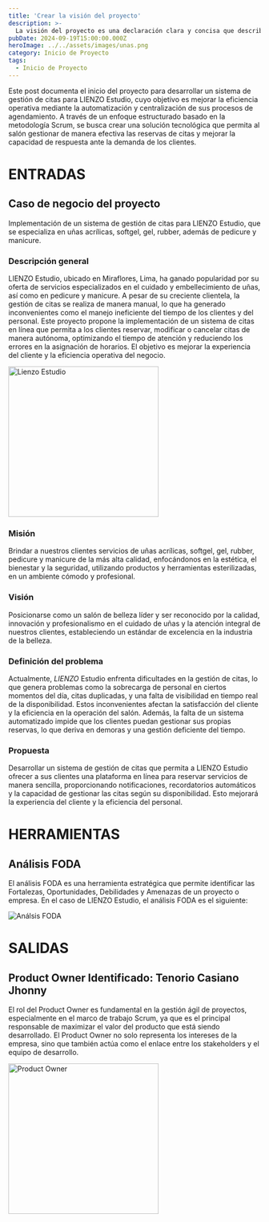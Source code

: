 ```yaml
---
title: 'Crear la visión del proyecto'
description: >-
  La visión del proyecto es una declaración clara y concisa que describe el propósito y los objetivos del proyecto.
pubDate: 2024-09-19T15:00:00.000Z
heroImage: ../../assets/images/unas.png
category: Inicio de Proyecto
tags:
  - Inicio de Proyecto
---
```


Este post documenta el inicio del proyecto para desarrollar un sistema de gestión de citas para LIENZO Estudio, cuyo
objetivo es mejorar la eficiencia operativa mediante la automatización y centralización de sus procesos de agendamiento.
A través de un enfoque estructurado basado en la metodología Scrum, se busca crear una solución tecnológica que permita al
salón gestionar de manera efectiva las reservas de citas y mejorar la capacidad de respuesta ante la demanda de los clientes.

# ENTRADAS

## Caso de negocio del proyecto

Implementación de un sistema de gestión de citas para LIENZO Estudio, que se especializa en uñas acrílicas, softgel, gel,
rubber, además de pedicure y manicure.

### Descripción general

LIENZO Estudio, ubicado en Miraflores, Lima, ha ganado popularidad por su oferta de servicios especializados en el
cuidado y embellecimiento de uñas, así como en pedicure y manicure. A pesar de su creciente clientela, la gestión de citas
se realiza de manera manual, lo que ha generado inconvenientes como el manejo ineficiente del tiempo de los clientes y del
personal. Este proyecto propone la implementación de un sistema de citas en línea que permita a los clientes reservar,
modificar o cancelar citas de manera autónoma, optimizando el tiempo de atención y reduciendo los errores en la asignación
de horarios. El objetivo es mejorar la experiencia del cliente y la eficiencia operativa del negocio.

<div style={{ display: 'flex', justifyContent: 'center' }}>
	<img src='/images/lienzolimafoto1.jpg' alt='Lienzo Estudio' width='300' />
</div>

### Misión

Brindar a nuestros clientes servicios de uñas acrílicas, softgel, gel, rubber, pedicure y manicure de la más alta calidad, enfocándonos en la estética, el bienestar y la seguridad, utilizando productos y herramientas esterilizadas, en un ambiente cómodo y profesional.

### Visión

Posicionarse como un salón de belleza líder y ser reconocido por la calidad, innovación y profesionalismo en el cuidado de uñas y la atención integral de nuestros clientes, estableciendo un estándar de excelencia en la industria de la belleza.

### Definición del problema

Actualmente, _LIENZO_ Estudio enfrenta dificultades en la gestión de citas, lo que genera problemas como la sobrecarga de personal en ciertos momentos del día, citas duplicadas, y una falta de visibilidad en tiempo real de la disponibilidad. Estos inconvenientes afectan la satisfacción del cliente y la eficiencia en la operación del salón. Además, la falta de un sistema automatizado impide que los clientes puedan gestionar sus propias reservas, lo que deriva en demoras y una gestión deficiente del tiempo.

### Propuesta

Desarrollar un sistema de gestión de citas que permita a LIENZO Estudio ofrecer a sus clientes una plataforma en línea para reservar servicios de manera sencilla, proporcionando notificaciones, recordatorios automáticos y la capacidad de gestionar las citas según su disponibilidad. Esto mejorará la experiencia del cliente y la eficiencia del personal.

# HERRAMIENTAS

## Análisis FODA

El análisis FODA es una herramienta estratégica que permite identificar las Fortalezas, Oportunidades,
Debilidades y Amenazas de un proyecto o empresa. En el caso de LIENZO Estudio, el análisis
FODA es el siguiente:

![Análsis FODA](../../assets/images/Foda.jpeg)

# SALIDAS

## Product Owner Identificado: Tenorio Casiano Jhonny

El rol del Product Owner es fundamental en la gestión ágil de proyectos, especialmente en el marco de
trabajo Scrum, ya que es el principal responsable de maximizar el valor del producto que está siendo
desarrollado. El Product Owner no solo representa los intereses de la empresa, sino que también actúa
como el enlace entre los stakeholders y el equipo de desarrollo.

<div style={{ display: 'flex', justifyContent: 'center' }}>
	<img src='/images/Product_owner.jpeg' alt='Product Owner' width='300' />
</div>
